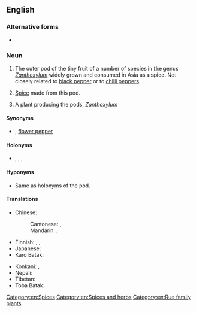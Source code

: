 ==English==
{{wikipedia}}

===Alternative forms===
* {{l|en|Szechuan pepper}}

===Noun===
{{en-noun|head=[[Sichuan]] [[pepper]]|-|s}}

# {{lb|en|countable|uncountable}} The outer pod of the tiny fruit of a number of species in the genus ''[[Zanthoxylum]]'' widely grown and consumed in Asia as a spice. Not closely related to [[black pepper]] or to [[chilli pepper]]s.
# {{lb|en|uncountable}} [[spice|Spice]] made from this pod.
# {{lb|en|countable}} A plant producing the pods, ''Zanthoxylum''

====Synonyms====
* {{sense|pod and spice}} {{l|en|fagara pepper}}<!-- or just fagara ?-->, [[flower pepper]]

====Holonyms====
* {{sense|pod}} {{taxlink|Zanthoxylum piperitum|species|noshow=1}}, {{taxlink|Zanthoxylum sancho|species|noshow=1}}, {{taxlink|Zanthoxylum schinifolium|species|noshow=1}}, {{taxlink|Zanthoxylum simulans|species|noshow=1}}

====Hyponyms====
* {{sense|plant}} Same as holonyms of the pod.

====Translations====
{{trans-top|pod of Zanthoxylum}}
* Chinese:
*: Cantonese: {{t|yue|花椒|tr=faa1 ziu1|sc=Hani}} {{qualifier|Sichuan pepper}}, {{t|yue|山椒|tr=saan1 ziu1|sc=Hani}} {{qualifier|Japanese sanshō}}
*: Mandarin: {{t+|cmn|花椒|tr=huājiāo|sc=Hani}}, {{qualifier|less common}} {{t+|cmn|山椒|tr=shānjiāo|sc=Hani}}
* Finnish: {{t|fi|sichuaninpippuri}}, {{t|fi|anispippuri}}, {{t|fi|kiinanpippuri}}
* Japanese: {{t+|ja|山椒|tr=sanshō}}
* Karo Batak: {{t|btx|tuba}}
{{trans-mid}}
* Konkani: {{t|kok||tr=teppal}}, {{t|kok||tr=tirphal}}
* Nepali: {{t|ne|टिमुर|tr=timur}}
* Tibetan: {{t|bo|གཡེར་མ|tr=gayer ma|sc=Tibt}}
* Toba Batak: {{t|bbc|andaliman}}
{{trans-bottom}}

[[Category:en:Spices]]
[[Category:en:Spices and herbs]]
[[Category:en:Rue family plants]]